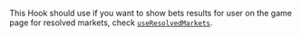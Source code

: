 This Hook should use if you want to show bets results for user on the game page for resolved markets, check [`useResolvedMarkets`](useResolvedMarkets).
